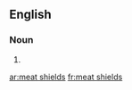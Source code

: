 ==English==

===Noun===
{{head|en|noun plural form}}

# {{plural of|meat shield|lang=en}}

[[ar:meat shields]]
[[fr:meat shields]]